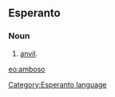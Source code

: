 ==Esperanto==
===Noun===
# [[anvil]].

{{Universala Vortaro}}
[[eo:amboso]]
[[Category:Esperanto language]]